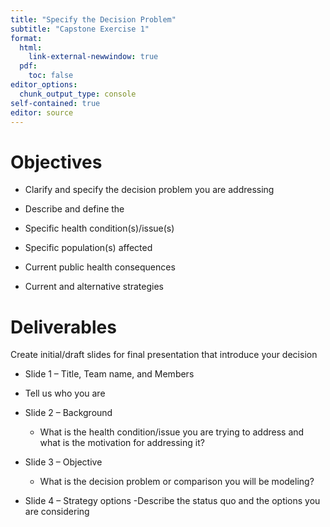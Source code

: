 ```yaml
---
title: "Specify the Decision Problem"
subtitle: "Capstone Exercise 1"
format: 
  html:
    link-external-newwindow: true
  pdf:
    toc: false
editor_options: 
  chunk_output_type: console
self-contained: true
editor: source
---
```


# Objectives

- Clarify and specify the decision problem you are addressing

-	Describe and define the
  -	Specific health condition(s)/issue(s)
  -	Specific population(s) affected
  -	Current public health consequences
  -	Current and alternative strategies

# Deliverables

Create initial/draft slides for final presentation that introduce your decision

-	Slide 1 – Title, Team name, and Members
  - Tell us who you are
  
- Slide 2 – Background    
  - What is the health condition/issue you are trying to address and what is the motivation for addressing it?
  
- Slide 3 – Objective
  - What is the decision problem or comparison you will be modeling?
  
-	Slide 4 – Strategy options
  -Describe the status quo and the options you are considering
